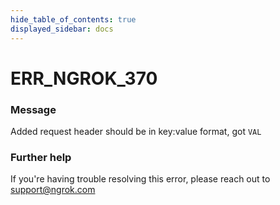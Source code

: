 ```yaml
---
hide_table_of_contents: true
displayed_sidebar: docs
---
```



# ERR_NGROK_370

### Message
Added request header should be in key:value format, got `VAL`

<ErrorDetails error='err_ngrok_370' />


### Further help
If you're having trouble resolving this error, please reach out to [support@ngrok.com](mailto:support@ngrok.com?subject=Help%20with%20ERR_NGROK_370)

